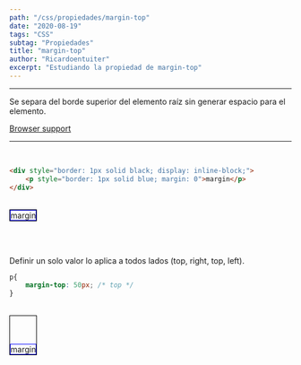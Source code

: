 ```yaml
---
path: "/css/propiedades/margin-top"
date: "2020-08-19"
tags: "CSS"
subtag: "Propiedades"
title: "margin-top"
author: "Ricardoentuiter"
excerpt: "Estudiando la propiedad de margin-top"
---
```


---
Se separa del borde superior del elemento raíz sin generar espacio para el elemento.

[Browser support](https://caniuse.com/#search=margin-top)

---
<br/>

```html
<div style="border: 1px solid black; display: inline-block;">
    <p style="border: 1px solid blue; margin: 0">margin</p>
</div>
```
<br/>

<div style="border: 1px solid black; display: inline-block;">
    <p style="border: 1px solid blue; margin: 0">margin</p>
</div>

<br/><br/>

Definir un solo valor lo aplica a todos lados (top, right, top, left).

```css
p{
    margin-top: 50px; /* top */
}
```
<br/>

<div style="border: 1px solid black; display: inline-block;">
    <p style="border: 1px solid blue; margin: 0; margin-top: 50px;">margin</p>
</div>